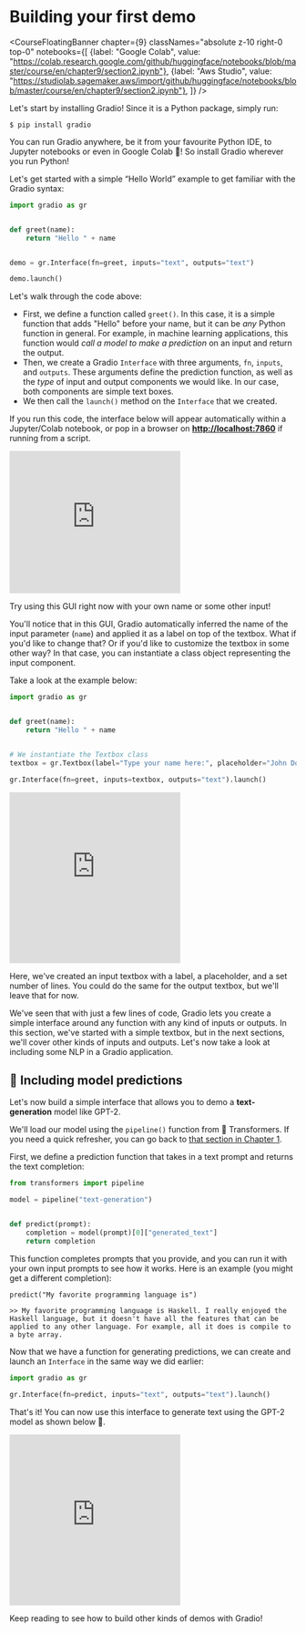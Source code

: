# Building your first demo

<CourseFloatingBanner chapter={9}
  classNames="absolute z-10 right-0 top-0"
  notebooks={[
    {label: "Google Colab", value: "https://colab.research.google.com/github/huggingface/notebooks/blob/master/course/en/chapter9/section2.ipynb"},
    {label: "Aws Studio", value: "https://studiolab.sagemaker.aws/import/github/huggingface/notebooks/blob/master/course/en/chapter9/section2.ipynb"},
]} />

Let's start by installing Gradio! Since it is a Python package, simply run:

`$ pip install gradio `

You can run Gradio anywhere, be it from your favourite Python IDE, to Jupyter notebooks or even in Google Colab 🤯!
So install Gradio wherever you run Python!

Let's get started with a simple “Hello World” example to get familiar with the Gradio syntax:

```py
import gradio as gr


def greet(name):
    return "Hello " + name


demo = gr.Interface(fn=greet, inputs="text", outputs="text")

demo.launch()
```

Let's walk through the code above:

- First, we define a function called `greet()`. In this case, it is a simple function that adds "Hello" before your name, but it can be *any* Python function in general. For example, in machine learning applications, this function would *call a model to make a prediction* on an input and return the output.
- Then, we create a Gradio `Interface` with three arguments, `fn`, `inputs`, and `outputs`. These arguments define the prediction function, as well as the _type_ of input and output components we would like. In our case, both components are simple text boxes.
- We then call the `launch()` method on the `Interface` that we created.

If you run this code, the interface below will appear automatically within a Jupyter/Colab notebook, or pop in a browser on **[http://localhost:7860](http://localhost:7860/)** if running from a script.

<iframe src="https://course-demos-hello-world.hf.space" frameBorder="0" height="250" title="Gradio app" class="container p-0 flex-grow space-iframe" allow="accelerometer; ambient-light-sensor; autoplay; battery; camera; document-domain; encrypted-media; fullscreen; geolocation; gyroscope; layout-animations; legacy-image-formats; magnetometer; microphone; midi; oversized-images; payment; picture-in-picture; publickey-credentials-get; sync-xhr; usb; vr ; wake-lock; xr-spatial-tracking" sandbox="allow-forms allow-modals allow-popups allow-popups-to-escape-sandbox allow-same-origin allow-scripts allow-downloads"></iframe>

Try using this GUI right now with your own name or some other input!

You'll notice that in this GUI, Gradio automatically inferred the name of the input parameter (`name`)
and applied it as a label on top of the textbox. What if you'd like to change that?
Or if you'd like to customize the textbox in some other way? In that case, you can
instantiate a class object representing the input component.

Take a look at the example below:

```py
import gradio as gr


def greet(name):
    return "Hello " + name


# We instantiate the Textbox class
textbox = gr.Textbox(label="Type your name here:", placeholder="John Doe", lines=2)

gr.Interface(fn=greet, inputs=textbox, outputs="text").launch()
```

<iframe src="https://course-demos-hello-world-custom.hf.space" frameBorder="0" height="300" title="Gradio app" class="container p-0 flex-grow space-iframe" allow="accelerometer; ambient-light-sensor; autoplay; battery; camera; document-domain; encrypted-media; fullscreen; geolocation; gyroscope; layout-animations; legacy-image-formats; magnetometer; microphone; midi; oversized-images; payment; picture-in-picture; publickey-credentials-get; sync-xhr; usb; vr ; wake-lock; xr-spatial-tracking" sandbox="allow-forms allow-modals allow-popups allow-popups-to-escape-sandbox allow-same-origin allow-scripts allow-downloads"></iframe>

Here, we've created an input textbox with a label, a placeholder, and a set number of lines.
You could do the same for the output textbox, but we'll leave that for now.

We've seen that with just a few lines of code, Gradio lets you create a simple interface around any function
with any kind of inputs or outputs. In this section, we've started with a
simple textbox, but in the next sections, we'll cover other kinds of inputs and outputs. Let's now take a look at including some NLP in a Gradio application.


## 🤖 Including model predictions

Let's now build a simple interface that allows you to demo a **text-generation** model like GPT-2.

We'll load our model using the `pipeline()` function from 🤗 Transformers.
If you need a quick refresher, you can go back to [that section in Chapter 1](/course/chapter1/3#text-generation).

First, we define a prediction function that takes in a text prompt and returns the text completion:

```py
from transformers import pipeline

model = pipeline("text-generation")


def predict(prompt):
    completion = model(prompt)[0]["generated_text"]
    return completion
```

This function completes prompts that you provide, and you can run it with your own input prompts to see how it works. Here is an example (you might get a different completion):

```
predict("My favorite programming language is")
```

```
>> My favorite programming language is Haskell. I really enjoyed the Haskell language, but it doesn't have all the features that can be applied to any other language. For example, all it does is compile to a byte array.
```

Now that we have a function for generating predictions, we can create and launch an `Interface` in the same way we did earlier:

```py
import gradio as gr

gr.Interface(fn=predict, inputs="text", outputs="text").launch()
```


That's it! You can now use this interface to generate text using the GPT-2 model as shown below 🤯.

<iframe src="https://course-demos-gpt-2.hf.space" frameBorder="0" height="300" title="Gradio app" class="container p-0 flex-grow space-iframe" allow="accelerometer; ambient-light-sensor; autoplay; battery; camera; document-domain; encrypted-media; fullscreen; geolocation; gyroscope; layout-animations; legacy-image-formats; magnetometer; microphone; midi; oversized-images; payment; picture-in-picture; publickey-credentials-get; sync-xhr; usb; vr ; wake-lock; xr-spatial-tracking" sandbox="allow-forms allow-modals allow-popups allow-popups-to-escape-sandbox allow-same-origin allow-scripts allow-downloads"></iframe>

Keep reading to see how to build other kinds of demos with Gradio!